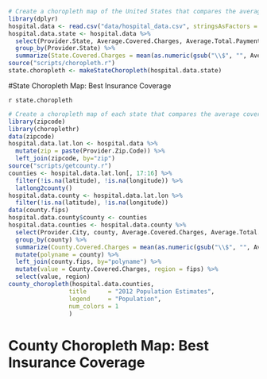 ```r
# Create a choropleth map of the United States that compares the average covered charges to the average total payments
library(dplyr)
hospital.data <- read.csv("data/hospital_data.csv", stringsAsFactors = F)
hospital.data.state <- hospital.data %>%
  select(Provider.State, Average.Covered.Charges, Average.Total.Payments) %>% 
  group_by(Provider.State) %>% 
  summarize(State.Covered.Charges = mean(as.numeric(gsub("\\$", "", Average.Covered.Charges)) / as.numeric(gsub("\\$", "", Average.Total.Payments))))
source("scripts/choropleth.r")
state.choropleth <- makeStateChoropleth(hospital.data.state)
```
#State Choropleth Map: Best Insurance Coverage

`r state.choropleth`

```r
# Create a choropleth map of each state that compares the average covered charges to the average total payments
library(zipcode)
library(choroplethr)
data(zipcode)
hospital.data.lat.lon <- hospital.data %>% 
  mutate(zip = paste(Provider.Zip.Code)) %>% 
  left_join(zipcode, by="zip")
source("scripts/getcounty.r")
counties <- hospital.data.lat.lon[, 17:16] %>% 
  filter(!is.na(latitude), !is.na(longitude)) %>% 
  latlong2county()
hospital.data.county <- hospital.data.lat.lon %>%
  filter(!is.na(latitude), !is.na(longitude))
data(county.fips)
hospital.data.county$county <- counties
hospital.data.counties <- hospital.data.county %>%
  select(Provider.City, county, Average.Covered.Charges, Average.Total.Payments) %>%  
  group_by(county) %>% 
  summarize(County.Covered.Charges = mean(as.numeric(gsub("\\$", "", Average.Covered.Charges)) / as.numeric(gsub("\\$", "", Average.Total.Payments)), na.rm = TRUE)) %>% 
  mutate(polyname = county) %>% 
  left_join(county.fips, by="polyname") %>% 
  mutate(value = County.Covered.Charges, region = fips) %>% 
  select(value, region)
county_choropleth(hospital.data.counties,
                 title      = "2012 Population Estimates",
                 legend     = "Population",
                 num_colors = 1
                 )
```
# County Choropleth Map: Best Insurance Coverage


